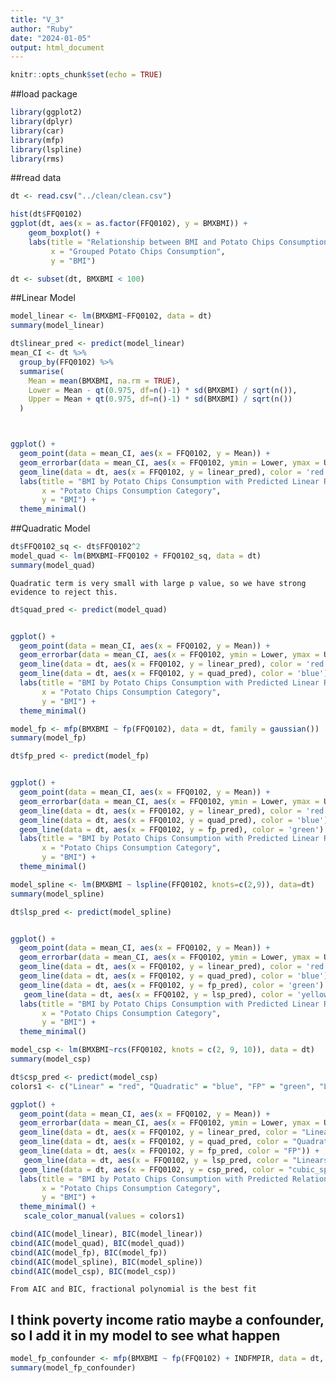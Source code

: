 ```yaml
---
title: "V_3"
author: "Ruby"
date: "2024-01-05"
output: html_document
---
```


```r
knitr::opts_chunk$set(echo = TRUE)
```

##load package
```r
library(ggplot2)
library(dplyr)
library(car)
library(mfp)
library(lspline)
library(rms)
```


##read data
```r
dt <- read.csv("../clean/clean.csv")
```



```r
hist(dt$FFQ0102)
ggplot(dt, aes(x = as.factor(FFQ0102), y = BMXBMI)) +
    geom_boxplot() +
    labs(title = "Relationship between BMI and Potato Chips Consumption",
         x = "Grouped Potato Chips Consumption",
         y = "BMI") 

dt <- subset(dt, BMXBMI < 100)
```


##Linear Model
```r
model_linear <- lm(BMXBMI~FFQ0102, data = dt)
summary(model_linear)
```

```r
dt$linear_pred <- predict(model_linear)
mean_CI <- dt %>%
  group_by(FFQ0102) %>%
  summarise(
    Mean = mean(BMXBMI, na.rm = TRUE),
    Lower = Mean - qt(0.975, df=n()-1) * sd(BMXBMI) / sqrt(n()),
    Upper = Mean + qt(0.975, df=n()-1) * sd(BMXBMI) / sqrt(n())
  )



ggplot() +
  geom_point(data = mean_CI, aes(x = FFQ0102, y = Mean)) +
  geom_errorbar(data = mean_CI, aes(x = FFQ0102, ymin = Lower, ymax = Upper), width = 0.2) +
  geom_line(data = dt, aes(x = FFQ0102, y = linear_pred), color = 'red') +
  labs(title = "BMI by Potato Chips Consumption with Predicted Linear Relationship",
       x = "Potato Chips Consumption Category",
       y = "BMI") +
  theme_minimal()
```


##Quadratic Model
```r
dt$FFQ0102_sq <- dt$FFQ0102^2
model_quad <- lm(BMXBMI~FFQ0102 + FFQ0102_sq, data = dt)
summary(model_quad)
```

```asis
Quadratic term is very small with large p value, so we have strong evidence to reject this.
```

```r
dt$quad_pred <- predict(model_quad)


ggplot() +
  geom_point(data = mean_CI, aes(x = FFQ0102, y = Mean)) +
  geom_errorbar(data = mean_CI, aes(x = FFQ0102, ymin = Lower, ymax = Upper), width = 0.2) +
  geom_line(data = dt, aes(x = FFQ0102, y = linear_pred), color = 'red') +
  geom_line(data = dt, aes(x = FFQ0102, y = quad_pred), color = 'blue') +
  labs(title = "BMI by Potato Chips Consumption with Predicted Linear Relationship",
       x = "Potato Chips Consumption Category",
       y = "BMI") +
  theme_minimal()
```

```r
model_fp <- mfp(BMXBMI ~ fp(FFQ0102), data = dt, family = gaussian())
summary(model_fp)
```

```r
dt$fp_pred <- predict(model_fp)


ggplot() +
  geom_point(data = mean_CI, aes(x = FFQ0102, y = Mean)) +
  geom_errorbar(data = mean_CI, aes(x = FFQ0102, ymin = Lower, ymax = Upper), width = 0.2) +
  geom_line(data = dt, aes(x = FFQ0102, y = linear_pred), color = 'red') +
  geom_line(data = dt, aes(x = FFQ0102, y = quad_pred), color = 'blue') +
  geom_line(data = dt, aes(x = FFQ0102, y = fp_pred), color = 'green') +
  labs(title = "BMI by Potato Chips Consumption with Predicted Linear Relationship",
       x = "Potato Chips Consumption Category",
       y = "BMI") +
  theme_minimal()
```

```r
model_spline <- lm(BMXBMI ~ lspline(FFQ0102, knots=c(2,9)), data=dt)
summary(model_spline)
```

```r
dt$lsp_pred <- predict(model_spline)


ggplot() +
  geom_point(data = mean_CI, aes(x = FFQ0102, y = Mean)) +
  geom_errorbar(data = mean_CI, aes(x = FFQ0102, ymin = Lower, ymax = Upper), width = 0.2) +
  geom_line(data = dt, aes(x = FFQ0102, y = linear_pred), color = 'red') +
  geom_line(data = dt, aes(x = FFQ0102, y = quad_pred), color = 'blue') +
  geom_line(data = dt, aes(x = FFQ0102, y = fp_pred), color = 'green') +
   geom_line(data = dt, aes(x = FFQ0102, y = lsp_pred), color = 'yellow') +
  labs(title = "BMI by Potato Chips Consumption with Predicted Linear Relationship",
       x = "Potato Chips Consumption Category",
       y = "BMI") +
  theme_minimal()
```

```r
model_csp <- lm(BMXBMI~rcs(FFQ0102, knots = c(2, 9, 10)), data = dt)
summary(model_csp)
```

```r
dt$csp_pred <- predict(model_csp)
colors1 <- c("Linear" = "red", "Quadratic" = "blue", "FP" = "green", "Linearspline" = "yellow", "cubic_spline" = "purple")

ggplot() +
  geom_point(data = mean_CI, aes(x = FFQ0102, y = Mean)) +
  geom_errorbar(data = mean_CI, aes(x = FFQ0102, ymin = Lower, ymax = Upper), width = 0.2) +
  geom_line(data = dt, aes(x = FFQ0102, y = linear_pred, color = "Linear")) +
  geom_line(data = dt, aes(x = FFQ0102, y = quad_pred, color = "Quadratic")) +
  geom_line(data = dt, aes(x = FFQ0102, y = fp_pred, color = "FP")) +
   geom_line(data = dt, aes(x = FFQ0102, y = lsp_pred, color = "Linearspline")) +
  geom_line(data = dt, aes(x = FFQ0102, y = csp_pred, color = "cubic_spline")) +
  labs(title = "BMI by Potato Chips Consumption with Predicted Relationship",
       x = "Potato Chips Consumption Category",
       y = "BMI") +
  theme_minimal() +
   scale_color_manual(values = colors1)
```

```r
cbind(AIC(model_linear), BIC(model_linear))
cbind(AIC(model_quad), BIC(model_quad))
cbind(AIC(model_fp), BIC(model_fp))
cbind(AIC(model_spline), BIC(model_spline))
cbind(AIC(model_csp), BIC(model_csp))

```

```asis
From AIC and BIC, fractional polynomial is the best fit
```

## I think poverty income ratio maybe a confounder, so I add it in my model to see what happen
```r
model_fp_confounder <- mfp(BMXBMI ~ fp(FFQ0102) + INDFMPIR, data = dt, family = gaussian())
summary(model_fp_confounder)
```


